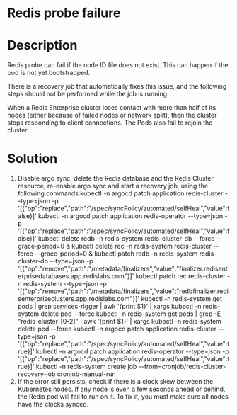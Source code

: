 ﻿# Redis probe failure

# Description

Redis probe can fail if the node ID file does not exist. This can happen if the pod is not yet bootstrapped.

There is a recovery job that automatically fixes this issue, and the following steps should not be performed while the job is running.

When a Redis Enterprise cluster loses contact with more than half of its nodes (either because of failed nodes or network split), then the cluster stops responding to client connections. The Pods also fail to rejoin the cluster.

# Solution

1. Disable argo sync, delete the Redis database and the Redis Cluster resource, re-enable argo sync and start a recovery job, using the following commands:kubectl -n argocd patch application redis-cluster --type=json -p '[{"op":"replace","path":"/spec/syncPolicy/automated/selfHeal","value":false}]' kubectl -n argocd patch application redis-operator --type=json -p '[{"op":"replace","path":"/spec/syncPolicy/automated/selfHeal","value":false}]' kubectl delete redb -n redis-system redis-cluster-db --force --grace-period=0 & kubectl delete rec -n redis-system redis-cluster --force --grace-period=0 & kubectl patch redb -n redis-system redis-cluster-db --type=json -p '[{"op":"remove","path":"/metadata/finalizers","value":"finalizer.redisenterprisedatabases.app.redislabs.com"}]' kubectl patch rec redis-cluster -n redis-system --type=json -p '[{"op":"remove","path":"/metadata/finalizers","value":"redbfinalizer.redisenterpriseclusters.app.redislabs.com"}]' kubectl -n redis-system get pods | grep services-rigger | awk '{print $1}' | xargs kubectl -n redis-system delete pod --force kubectl -n redis-system get pods | grep -E "redis-cluster-[0-2]" | awk '{print $1}' | xargs kubectl -n redis-system delete pod --force kubectl -n argocd patch application redis-cluster --type=json -p '[{"op":"replace","path":"/spec/syncPolicy/automated/selfHeal","value":true}]' kubectl -n argocd patch application redis-operator --type=json -p '[{"op":"replace","path":"/spec/syncPolicy/automated/selfHeal","value":true}]' kubectl -n redis-system create job --from=cronjob/redis-cluster-recovery-job cronjob-manual-run
2. If the error still persists, check if there is a clock skew between the Kubernetes nodes. If any node is even a few seconds ahead or behind, the Redis pod will fail to run on it. To fix it, you must make sure all nodes have the clocks synced.
